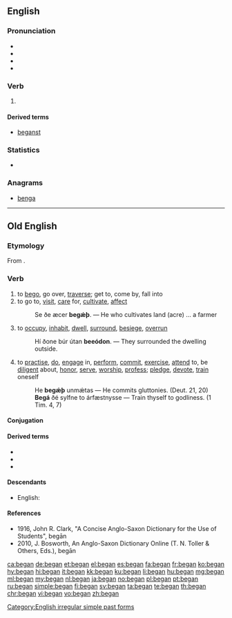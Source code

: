 ==English==

===Pronunciation===
* {{IPA|/bɪˈɡæn/|lang=en}}
* {{audio|en-us-began.ogg|Audio (US)|lang=en}}
* {{rhymes|æn|lang=en}}
* {{hyphenation|be|gan|lang=en}}

===Verb===
{{head|en|verb form}}

# {{en-simple past of|begin}}

====Derived terms====
* [[beganst]]

===Statistics===
* {{rank|since|use|used|252|began|thy|less|till}}

===Anagrams===
* [[benga#English|benga]]

[[Category:English irregular simple past forms]]

----

==Old English==

===Etymology===
From {{prefix|be|gān|lang=ang}}.

===Verb===
{{ang-verb|head=begān}}

# to [[bego]], go over, [[traverse]]; get to, come by, fall into
# to go to, [[visit]], [[care]] for, [[cultivate]], [[affect]]
#: Se ðe æcer '''begǽþ'''. — He who cultivates land (acre) … a farmer <!--Ælfc. Gr. 7; Som. 6, 44.-->
# to [[occupy]], [[inhabit]], [[dwell]], [[surround]], [[besiege]], [[overrun]]
#: Hí ðone búr útan '''beeódon'''. — They surrounded the dwelling outside.<!-- Chr. 755; Th. 83, 26, col. 1-->
# to [[practise]], [[do]], [[engage]] in, [[perform]], [[commit]], [[exercise]], [[attend]] to, be [[diligent]] about, [[honor]], [[serve]], [[worship]], [[profess]]; [[pledge]], [[devote]], [[train]] oneself
#: He '''begǽþ''' unmǽtas — He commits gluttonies. (Deut. 21, 20)
#: '''Begá''' ðé sylfne to árfæstnysse — Train thyself to godliness. (1 Tim. 4, 7)

====Conjugation====
{{ang-conj|type=irreg|begān|begānne|begā|begǣst|begǣþ|begāþ|begā|begān|beēode|beēodest|beēode|beēodon|beēode|beēoden|begā|begāþ|begangende|begān}}

====Derived terms====
* {{l|ang|forebegān}}
* {{l|ang|misbegān}}
* {{l|ang|unbegān}}

====Descendants====
* English: {{l|en|bego}}

====References====
* 1916, John R. Clark, "A Concise Anglo-Saxon Dictionary for the Use of Students", begān
* 2010, J. Bosworth, An Anglo-Saxon Dictionary Online (T. N. Toller & Others, Eds.), begān

[[ca:began]]
[[de:began]]
[[et:began]]
[[el:began]]
[[es:began]]
[[fa:began]]
[[fr:began]]
[[ko:began]]
[[hy:began]]
[[hi:began]]
[[it:began]]
[[kk:began]]
[[ku:began]]
[[li:began]]
[[hu:began]]
[[mg:began]]
[[ml:began]]
[[my:began]]
[[nl:began]]
[[ja:began]]
[[no:began]]
[[pl:began]]
[[pt:began]]
[[ru:began]]
[[simple:began]]
[[fi:began]]
[[sv:began]]
[[ta:began]]
[[te:began]]
[[th:began]]
[[chr:began]]
[[vi:began]]
[[vo:began]]
[[zh:began]]
